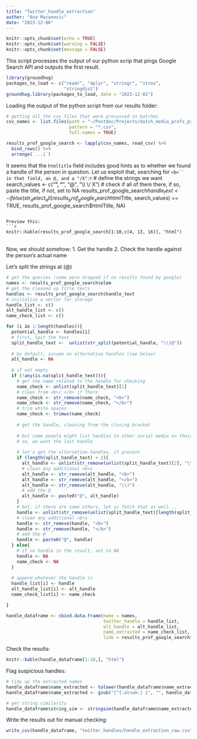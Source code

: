 ```yaml
---
title: "Twitter_handle_extraction"
author: "Ana Macanovic"
date: "2023-12-06"
---
```


```r
knitr::opts_chunk$set(echo = TRUE)
knitr::opts_chunk$set(warning = FALSE)
knitr::opts_chunk$set(message = FALSE)
```

This script processes the output of our python scrip that pings Google Search API
and outputs the first result.

```r
library(groundhog)
packages_to_load <- c("readr", "dplyr", "stringr", "strex",
                      "stringdist")
groundhog.library(packages_to_load, date = "2023-12-01")
```

Loading the output of the python script from our results folder:
```r
# getting all the csv files that were processed in batches
csv_names <- list.files(path = "~/Postdoc/Projects/dutch_media_profs_python/output-data/",
                        pattern = "*.csv",
                        full.names = TRUE)

results_prof_google_search <- lapply(csv_names, read_csv) %>% 
  bind_rows() %>%
  arrange(`...1`)
```

It seems that the ```htmltitle``` field includes good hints as to whether
we found a handle of the person in question. Let us exploit that, searching for 
```<b>`` in that field, an @, and a "/X":
```r
# define the strings we want
search_values <- c("<b>", "</b>", "@", "\\) \\/ X")
# check if all of them there, if so, paste the title, if not, set to NA
results_prof_google_search$handle_text <- ifelse(str_detect_all(results_prof_google_search$htmlTitle, search_values) == TRUE,
                                                 results_prof_google_search$htmlTitle,
                                                 NA)
```

Preview this:
```r
knitr::kable(results_prof_google_search[1:10,c(4, 13, 16)], "html")
```


<br> 
Now, we should somehow:
1. Get the handle
2. Check the handle against the person's actual name

Let's split the strings at (@)
```r
# get the queries (some were dropped if no results found by google)
names <- results_prof_google_search$elem
# get the cleaned up title texts
handles <- results_prof_google_search$handle_text
# initialize a vector for storage
handle_list <- c()
alt_handle_list <- c()
name_check_list <- c()

for (i in 1:length(handles)){
  potential_handle <- handles[i]
  # first, spit the text
  split_handle_text <-  unlist(str_split(potential_handle, "\\(@"))
  
  # by default, assume no alternative handles (see below)
  alt_handle <- NA
  
  # if not empty
  if (!any(is.na(split_handle_text))){
    # get the name related to the handle for checking
    name_check <- unlist(split_handle_text)[1]
    # clean from <b>/ </b> if there
    name_check <- str_remove(name_check, "<b>")
    name_check <- str_remove(name_check, "</b>")
    # trim white spaces
    name_check <- trimws(name_check)
    
    # get the handle, cleaning from the closing bracket
    
    # but some people might list handles to other social media on their profiles
    # so, we want the last handle
    
    # let's get the alternative handles, if present
    if (length(split_handle_text) > 2){
      alt_handle <- unlist(str_remove(unlist(split_handle_text)[2], "\\) / X"))[1]
      # clean any additional <b>s
      alt_handle <- str_remove(alt_handle, "<b>")
      alt_handle <- str_remove(alt_handle, "</b>")
      alt_handle <- str_remove(alt_handle, "\\)")
      # add the @
      alt_handle <- paste0("@", alt_handle)
    }
    # but, if there are some others, let us fetch that as well...
    handle <- unlist(str_remove(unlist(split_handle_text)[length(split_handle_text)], "\\) / X"))[1]
    # clean any additional <b>s
    handle <- str_remove(handle, "<b>")
    handle <- str_remove(handle, "</b>")
    # add the @
    handle <- paste0("@", handle)
  } else{
    # if no handle in the result, set to NA
    handle <- NA
    name_check <- NA
  }
  
  # append whatever the handle is
  handle_list[i] <- handle
  alt_handle_list[i] <- alt_handle
  name_check_list[i] <- name_check

}

handle_dataframe <- cbind.data.frame(name = names,
                                     twitter_handle = handle_list,
                                     alt_handle = alt_handle_list,
                                     name_extracted = name_check_list,
                                     link = results_prof_google_search$link)

```


Check the results:
```r
knitr::kable(handle_dataframe[1:10,], "html")
```

Flag suspicious handles:
```r
# tidy up the extracted names
handle_dataframe$name_extracted <- tolower(handle_dataframe$name_extracted)
handle_dataframe$name_extracted <- gsub("[^[:alnum:] ]", "", handle_dataframe$name_extracted)

# get string similarity
handle_dataframe$string_sim <- stringsim(handle_dataframe$name_extracted, handle_dataframe$name)
```


Write the results out for manual checking:
```r
write_csv(handle_dataframe, "twitter_handles/handle_extraction_raw.csv")
```


